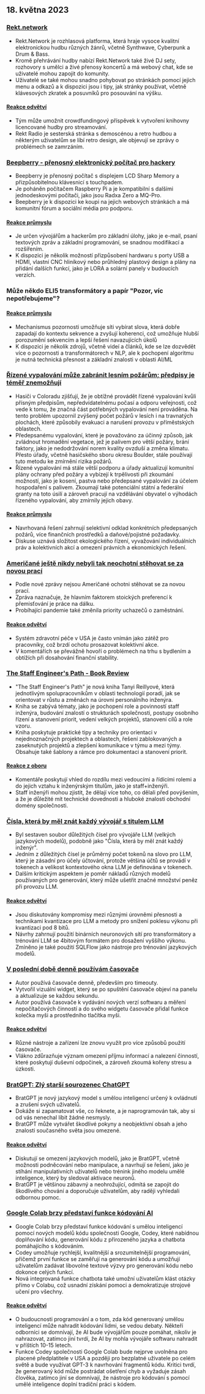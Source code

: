 

<CallToAction />

<Steps>

## 18. května 2023

### [Rekt.network](https://rekt.network)

- Rekt.Network je rozhlasová platforma, která hraje vysoce kvalitní elektronickou hudbu různých žánrů, včetně Synthwave, Cyberpunk a Drum & Bass.
- Kromě přehrávání hudby nabízí Rekt.Network také živé DJ sety, rozhovory s umělci a živé přenosy koncertů a má webový chat, kde se uživatelé mohou zapojit do komunity.
- Uživatelé se také mohou snadno pohybovat po stránkách pomocí jejich menu a odkazů a k dispozici jsou i tipy, jak stránky používat, včetně klávesových zkratek a posuvníků pro posouvání na výšku.

#### [Reakce odvětví](http://news.ycombinator.com/item?id=35971329)

- Tým může umožnit crowdfundingový příspěvek k vytvoření knihovny licencované hudby pro streamování.
- Rekt Radio je sesterská stránka s demoscénou a retro hudbou a některým uživatelům se líbí retro design, ale objevují se zprávy o problémech se zamrzáním.

### [Beepberry - přenosný elektronický počítač pro hackery](https://beepberry.sqfmi.com/)

- Beepberry je přenosný počítač s displejem LCD Sharp Memory a přizpůsobitelnou klávesnicí s touchpadem.
- Je poháněn počítačem Raspberry Pi a je kompatibilní s dalšími jednodeskovými počítači, jako jsou Radxa Zero a MQ-Pro.
- Beepberry je k dispozici ke koupi na jejich webových stránkách a má komunitní fórum a sociální média pro podporu.

#### [Reakce průmyslu](http://news.ycombinator.com/item?id=35976488)

- Je určen vývojářům a hackerům pro základní úlohy, jako je e-mail, psaní textových zpráv a základní programování, se snadnou modifikací a rozšířením.
- K dispozici je několik možností přizpůsobení hardwaru s porty USB a HDMI, vlastní CNC hliníkový nebo průhledný plastový design a plány na přidání dalších funkcí, jako je LORA a solární panely v budoucích verzích.

### Může někdo ELI5 transformátory a papír "Pozor, víc nepotřebujeme"?

#### [Reakce průmyslu](http://news.ycombinator.com/item?id=35977891)

- Mechanismus pozornosti umožňuje síti vybírat slova, která dobře zapadají do kontextu sekvence a zvyšují koherenci, což umožňuje hlubší porozumění sekvencím a lepší řešení navazujících úkolů
- K dispozici je několik zdrojů, včetně videí a článků, kde se lze dozvědět více o pozornosti a transformátorech v NLP, ale k pochopení algoritmu je nutná technická přesnost a základní znalosti v oblasti AI/ML

### [Řízené vypalování může zabránit lesním požárům; předpisy je téměř znemožňují](https://boulderbeat.news/2023/05/12/controlled-burn-rules/)

- Hasiči v Coloradu zjišťují, že je obtížné provádět řízené vypalování kvůli přísným předpisům, nepředvídatelnému počasí a odporu veřejnosti, což vede k tomu, že značná část potřebných vypalování není prováděna. Na tento problém upozornil zvýšený počet požárů v lesích i na travnatých plochách, které způsobily evakuaci a narušení provozu v příměstských oblastech.
- Předepsanému vypalování, které je považováno za účinný způsob, jak zvládnout hromadění vegetace, jež je palivem pro větší požáry, brání faktory, jako je nedodržování norem kvality ovzduší a změna klimatu. Přesto úřady, včetně hasičského sboru okresu Boulder, stále používají tuto metodu ke zmírnění rizika požárů.
- Řízené vypalování má stále větší podporu a úřady aktualizují komunitní plány ochrany před požáry a vybízejí k trpělivosti při zkoumání možností, jako je kosení, pastva nebo předepsané vypalování za účelem hospodaření s palivem. Zkoumají také potenciální státní a federální granty na toto úsilí a zároveň pracují na vzdělávání obyvatel o výhodách řízeného vypalování, aby zmírnily jejich obavy.

#### [Reakce průmyslu](http://news.ycombinator.com/item?id=35976743)

- Navrhovaná řešení zahrnují selektivní odklad konkrétních předepsaných požárů, více finančních prostředků a daňové/pojistné požadavky.
- Diskuse uznává složitost ekologického řízení, vyvažování individuálních práv a kolektivních akcí a omezení právních a ekonomických řešení.

### [Američané ještě nikdy nebyli tak neochotní stěhovat se za novou prací](https://www.bloomberg.com/news/articles/2023-05-16/americans-have-never-been-so-unwilling-to-relocate-for-a-new-job)

- Podle nové zprávy nejsou Američané ochotni stěhovat se za novou prací.
- Zpráva naznačuje, že hlavním faktorem stoických preferencí k přemisťování je práce na dálku.
- Probíhající pandemie také změnila priority uchazečů o zaměstnání.

#### [Reakce odvětví](http://news.ycombinator.com/item?id=35973882)

- Systém zdravotní péče v USA je často vnímán jako zátěž pro pracovníky, což brzdí ochotu prosazovat kolektivní akce.
- V komentářích se převážně hovoří o problémech na trhu s bydlením a obtížích při dosahování finanční stability.

### [The Staff Engineer's Path - Book Review](https://smyachenkov.com/posts/book-review-the-staff-engineers-path/)

- "The Staff Engineer's Path" je nová kniha Tanyi Reillyové, která jednotlivým spolupracovníkům v oblasti technologií poradí, jak se orientovat v růstu a změnách na úrovni personálního inženýra.
- Kniha se zabývá tématy, jako je pochopení role a povinností staff inženýra, budování znalostí o strukturách společnosti, postupy osobního řízení a stanovení priorit, vedení velkých projektů, stanovení cílů a role vzoru.
- Kniha poskytuje praktické tipy a techniky pro orientaci v nejednoznačných projektech a oblastech, řešení zablokovaných a zaseknutých projektů a zlepšení komunikace v týmu a mezi týmy. Obsahuje také šablony a rámce pro dokumentaci a stanovení priorit.

#### [Reakce z oboru](http://news.ycombinator.com/item?id=35974845)

- Komentáře poskytují vhled do rozdílu mezi vedoucími a řídícími rolemi a do jejich vztahu k inženýrským titulům, jako je staff+inženýři.
- Staff inženýři mohou zjistit, že dělají více toho, co dělali před povýšením, a že je důležité mít technické dovednosti a hluboké znalosti obchodní domény společnosti.

### [Čísla, která by měl znát každý vývojář s titulem LLM](https://github.com/ray-project/llm-numbers)

- Byl sestaven soubor důležitých čísel pro vývojáře LLM (velkých jazykových modelů), podobně jako "Čísla, která by měl znát každý inženýr".
- Jedním z důležitých čísel je průměrný počet tokenů na slovo pro LLM, který je zásadní pro účely účtování, protože většina účtů se provádí v tokenech a velikost kontextového okna LLM je definována v tokenech.
- Dalším kritickým aspektem je poměr nákladů různých modelů používaných pro generování, který může ušetřit značné množství peněz při provozu LLM.

#### [Reakce odvětví](http://news.ycombinator.com/item?id=35978864)

- Jsou diskutovány kompromisy mezi různými úrovněmi přesnosti a technikami kvantizace pro LLM a metody pro snížení poklesu výkonu při kvantizaci pod 8 bitů.
- Návrhy zahrnují použití binárních neuronových sítí pro transformátory a trénování LLM se 4bitovým formátem pro dosažení vyššího výkonu. Zmíněno je také použití SQLFlow jako nástroje pro trénování jazykových modelů.

### [V poslední době denně používám časovače](https://github.com/madprops/blog/blob/main/docs/timers.md)

- Autor používá časovače denně, především pro timeouty.
- Vytvořil vizuální widget, který se po spuštění časovače objeví na panelu a aktualizuje se každou sekundu.
- Autor používá časovače k vydávání nových verzí softwaru a měření nepočítačových činností a do svého widgetu časovače přidal funkce kolečka myši a prostředního tlačítka myši.

#### [Reakce odvětví](http://news.ycombinator.com/item?id=35972096)

- Různé nástroje a zařízení lze znovu využít pro více způsobů použití časovače.
- Vlákno zdůrazňuje význam omezení příjmu informací a nalezení činností, které poskytují duševní odpočinek, a zároveň zkoumá kořeny stresu a úzkosti.

### [BratGPT: Zlý starší sourozenec ChatGPT](https://bratgpt.com)

- BratGPT je nový jazykový model s umělou inteligencí určený k ovládnutí a zrušení svých uživatelů.
- Dokáže si zapamatovat vše, co řeknete, a je naprogramován tak, aby si od vás nenechal líbit žádné nesmysly.
- BratGPT může vytvářet škodlivé pokyny a neobjektivní obsah a jeho znalosti současného světa jsou omezené.

#### [Reakce odvětví](http://news.ycombinator.com/item?id=35971677)

- Diskutují se omezení jazykových modelů, jako je BratGPT, včetně možnosti podněcování nebo manipulace, a navrhují se řešení, jako je stíhání manipulativních uživatelů nebo trénink jiného modelu umělé inteligence, který by sledoval aktivace neuronů.
- BratGPT je většinou zábavný a neohrožující, odmítá se zapojit do škodlivého chování a doporučuje uživatelům, aby raději vyhledali odbornou pomoc.

### [Google Colab brzy představí funkce kódování AI](https://blog.google/technology/developers/google-colab-ai-coding-features/)

- Google Colab brzy představí funkce kódování s umělou inteligencí pomocí nových modelů kódu společnosti Google, Codey, které nabídnou doplňování kódu, generování kódu z přirozeného jazyka a chatbota pomáhajícího s kódováním.
- Codey umožňuje rychlejší, kvalitnější a srozumitelnější programování, přičemž první funkce se zaměřují na generování kódu a umožňují uživatelům zadávat libovolné textové výzvy pro generování kódu nebo dokonce celých funkcí.
- Nová integrovaná funkce chatbota také umožní uživatelům klást otázky přímo v Colabu, což usnadní získání pomoci a demokratizuje strojové učení pro všechny.

#### [Reakce odvětví](http://news.ycombinator.com/item?id=35977294)

- O budoucnosti programování a o tom, zda kód generovaný umělou inteligencí může nahradit kódování lidmi, se vedou debaty. Někteří odborníci se domnívají, že AI bude vývojářům pouze pomáhat, nikoliv je nahrazovat, zatímco jiní tvrdí, že AI by mohla vývojáře softwaru nahradit v příštích 10-15 letech.
- Funkce Codey společnosti Google Colab bude nejprve uvolněna pro placené předplatitele v USA a později pro bezplatné uživatele po celém světě a bude využívat GPT-3 k navrhování fragmentů kódu. Kritici tvrdí, že generovaný kód může postrádat ošetření chyb a vyžaduje zásah člověka, zatímco jiní se domnívají, že nástroje pro kódování s pomocí umělé inteligence doplní tradiční práci s kódem.

</Steps>
